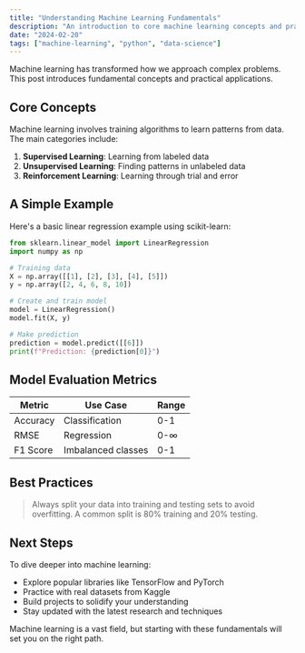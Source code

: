 ```yaml
---
title: "Understanding Machine Learning Fundamentals"
description: "An introduction to core machine learning concepts and practical applications"
date: "2024-02-20"
tags: ["machine-learning", "python", "data-science"]
---
```


Machine learning has transformed how we approach complex problems. This post introduces fundamental concepts and practical applications.

## Core Concepts

Machine learning involves training algorithms to learn patterns from data. The main categories include:

1. **Supervised Learning**: Learning from labeled data
2. **Unsupervised Learning**: Finding patterns in unlabeled data
3. **Reinforcement Learning**: Learning through trial and error

## A Simple Example

Here's a basic linear regression example using scikit-learn:

```python
from sklearn.linear_model import LinearRegression
import numpy as np

# Training data
X = np.array([[1], [2], [3], [4], [5]])
y = np.array([2, 4, 6, 8, 10])

# Create and train model
model = LinearRegression()
model.fit(X, y)

# Make prediction
prediction = model.predict([[6]])
print(f"Prediction: {prediction[0]}")
```

## Model Evaluation Metrics

| Metric   | Use Case           | Range |
| -------- | ------------------ | ----- |
| Accuracy | Classification     | 0-1   |
| RMSE     | Regression         | 0-∞   |
| F1 Score | Imbalanced classes | 0-1   |

## Best Practices

> Always split your data into training and testing sets to avoid overfitting. A common split is 80% training and 20% testing.

## Next Steps

To dive deeper into machine learning:

* Explore popular libraries like TensorFlow and PyTorch
* Practice with real datasets from Kaggle
* Build projects to solidify your understanding
* Stay updated with the latest research and techniques

Machine learning is a vast field, but starting with these fundamentals will set you on the right path.
